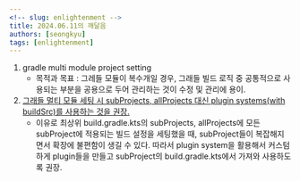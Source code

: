 ```yaml
---
<!-- slug: enlightenment -->
title: 2024.06.11의 깨달음
authors: [seongkyu]
tags: [enlightenment]
---
```


1. gradle multi module project setting
   - 목적과 목표 : 그레들 모듈이 복수개일 경우, 그래들 빌드 로직 중 공통적으로 사용되는 부분을 공용으로 두어 관리하는 것이 수정 및 관리에 용이.
2. [그래들 멀티 모듈 세팅 시 subProjects, allProjects 대신 plugin systems(with buildSrc)를 사용하는 것을 권장.](https://docs.gradle.org/7.4/userguide/sharing_build_logic_between_subprojects.html#sec:convention_plugins_vs_cross_configuration)
   - 이유로 최상위 build.gradle.kts의 subProjects, allProjects에 모든 subProject에 적용되는 빌드 설정을 세팅했을 때, subProject들이 복잡해지면서 확장에 불편함이 생길 수 있다. 따라서 plugin system을 활용해서 커스텀하게 plugin들을 만들고 subProject의 build.gradle.kts에서 가져와 사용하도록 권장.
